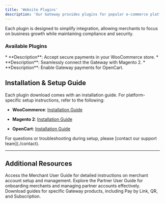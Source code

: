 ```yaml
---
title: 'Website Plugins'
description: 'Our Gateway provides plugins for popular e-commerce platforms, making it simple to integrate secure and seamless payment processing into your online store. With these plugins, you can quickly connect your Gateway account to platforms like WooCommerce, Magento 2, and OpenCart, enabling a smooth checkout experience for your customers without extensive development work.'
---
```


Each plugin is designed to simplify integration, allowing merchants to focus on business growth while maintaining compliance and security.

### **Available Plugins**

<CardGroup>
  <Card title="WooCommerce" icon="/images/woocommerce.svg">
    * **Description**: Accept secure payments in your WooCommerce store.
  </Card>

  <Card title="Magento 2" icon="/images/logos/magento2.png">
    * **Description**: Seamlessly connect the Gateway with Magento 2.
  </Card>

  <Card title="OpenCart" icon="/images/logos/opencart.png">
    * **Description**: Enable Gateway payments for OpenCart.
  </Card>
</CardGroup>

## **Installation & Setup Guide**

Each plugin download comes with an installation guide. For platform-specific setup instructions, refer to the following:

* **WooCommerce**: [Installation Guide](https://drive.google.com/file/d/1t1tAvBZrfOplbg2p-7rRh9E6DpDkmMx6/view?usp=drive_link)

* **Magento 2**: [Installation Guide](https://drive.google.com/file/d/1evBQT1eyL7xyPwF2F9Id2IcQgWQIwWb9/view?usp=drive_link)

* **OpenCart**: [Installation Guide](https://drive.google.com/file/d/1vLTkVZz4rWpjO8HMElXt6YwOoLMLIEX4/view?usp=drive_link)

<Note>
  For questions or troubleshooting during setup, please [contact our support team](./contact).
</Note>

***

## **Additional Resources**

<CardGroup>
  <Card title="Merchant User Guide" icon="store" href="./merchantguide">
    Access the Merchant User Guide for detailed instructions on merchant account setup and management.
  </Card>

  <Card title="Partner User Guide" icon="user-group" href="./partnerguide">
    Explore the Partner User Guide for onboarding merchants and managing partner accounts effectively.
  </Card>

  <Card title="Products User Guide" icon="cube" href="./productguide">
    Download guides for specific Gateway products, including Pay by Link, QR, and Subscription.
  </Card>
</CardGroup>